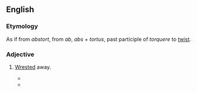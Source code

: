 ==English==

===Etymology===
As if from ''abstort'', from {{etyl|la|en}} ''ab'', ''abs'' + ''tortus'', past participle of ''torquere'' to [[twist]].

===Adjective===
{{en-adj}}

# {{lb|en|obsolete|rare}} [[wrested|Wrested]] away.
#* {{quote-book|en|title=The Alpha, or first principle of the human mind|year=1855|passage=He has '''abstorted''' the Lightning from the clouds|author=Edward Nichols Dennys}}
#* {{quote-book|en|passage=by adopting a pure normal regimen, which strikes at the root of all quackery and causes it to die a sudden and '''abstorted''' death.|year=1850|title=American Vegetarian & Health Journal}}